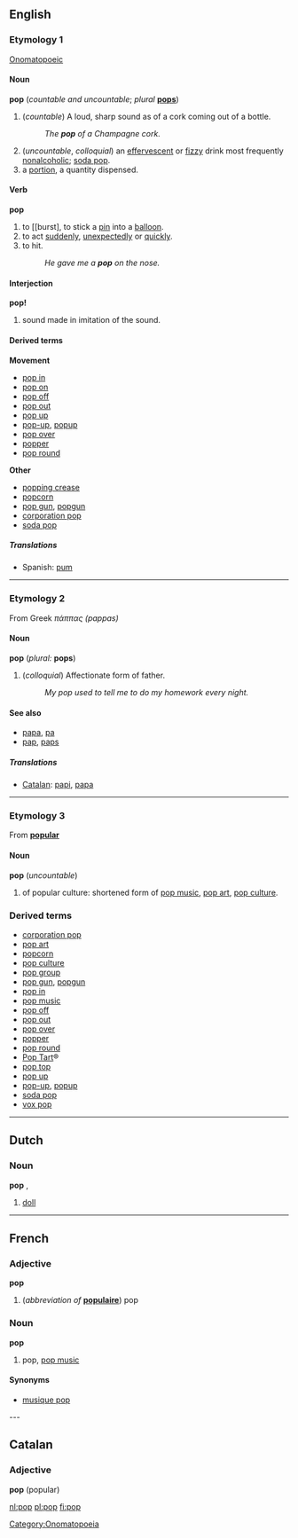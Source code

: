 ==English==

===Etymology 1===
[[Onomatopoeic]]

====Noun====
'''pop''' (''countable and uncountable''; ''plural'' '''[[pops]]''')

# (''countable'') A loud, sharp sound as of a cork coming out of a bottle.
#: ''The '''pop''' of a Champagne cork.''
# (''uncountable'', ''colloquial'') an [[effervescent]] or [[fizzy]] drink most frequently [[nonalcoholic]]; [[soda pop]].
# a [[portion]], a quantity dispensed.

====Verb====
'''pop'''
# to [[burst], to stick a [[pin]] into a [[balloon]].
# to act [[suddenly]], [[unexpectedly]] or [[quickly]].
# to hit.
#: ''He gave me a '''pop''' on the nose.''

====Interjection====
'''pop!'''
# sound made in imitation of the sound.

====Derived terms====
{{top}}
'''Movement'''
*[[pop in]]
*[[pop on]]
*[[pop off]]
*[[pop out]]
*[[pop up]]
*[[pop-up]], [[popup]]
*[[pop over]]
*[[popper]]
*[[pop round]]
{{mid}}
'''Other'''
*[[popping crease]]
*[[popcorn]]
*[[pop gun]], [[popgun]]
*[[corporation pop]]
*[[soda pop]]
{{bottom}}

=====Translations=====
*Spanish: [[pum]]

----

===Etymology 2===
From Greek ''πάππας (pappas)''

====Noun====
'''pop''' (''plural:'' '''pops''')

# (''colloquial'') Affectionate form of father.
#: ''My pop used to tell me to do my homework every night.''
====See also====
* [[papa]], [[pa]]
* [[pap]], [[paps]]

=====Translations=====
*[[Catalan]]: [[papi]], [[papa]]

----
===Etymology 3===
From '''[[popular]]'''

====Noun====
'''pop''' (''uncountable'')

# of popular culture: shortened form of [[pop music]], [[pop art]], [[pop culture]].

===Derived terms===
*[[corporation pop]]
*[[pop art]]
*[[popcorn]]
*[[pop culture]]
*[[pop group]]
*[[pop gun]], [[popgun]]
*[[pop in]]
*[[pop music]]
*[[pop off]]
*[[pop out]]
*[[pop over]]
*[[popper]]
*[[pop round]]
*[[Pop Tart]]&reg;
*[[pop top]]
*[[pop up]]
*[[pop-up]], [[popup]]
*[[soda pop]]
*[[vox pop]]

----

==Dutch==
===Noun===
'''pop''' {{f}}, {{m}}

#[[doll]]

----
==French==
===Adjective===
'''pop'''

#(''abbreviation of'' '''[[populaire]]''') pop

===Noun===
'''pop''' {{m}}

#pop, [[pop music]]

====Synonyms====
*[[musique pop]]

---
==Catalan==
===Adjective===
'''pop''' (popular)

[[Category:Onomatopoeia]]

[[nl:pop]]
[[pl:pop]]
[[fi:pop]]